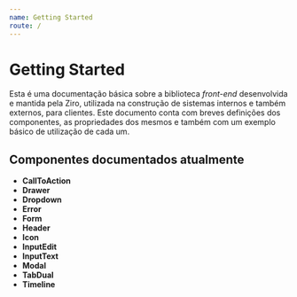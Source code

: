 ```yaml
---
name: Getting Started
route: /
---
```


# Getting Started

Esta é uma documentação básica sobre a biblioteca *front-end* desenvolvida e mantida pela Ziro, utilizada na construção de sistemas internos e também externos, para clientes. Este documento conta com breves definições dos componentes, as propriedades dos mesmos e também com um exemplo básico de utilização de cada um.

## Componentes documentados atualmente

- **CallToAction**
- **Drawer**
- **Dropdown**
- **Error**
- **Form**
- **Header**
- **Icon**
- **InputEdit**
- **InputText**
- **Modal**
- **TabDual**
- **Timeline**